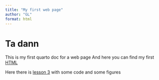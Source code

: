 ```yaml
---
title: "My first web page"
author: "GL"
format: html
---
```


# Ta dann 

This is my first quarto doc for a web page
And here you can find my first [HTML](L1-Quarto.html)

Here there is [lesson 3](L3-Quarto.html) with some code and some figures